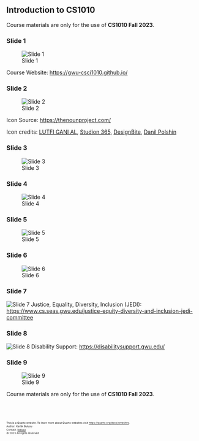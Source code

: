 ## Introduction to CS1010

Course materials are only for the use of **CS1010 Fall 2023**.

### Slide 1
![Slide 1](../images/lecture_notes/week-1/intro-cs1010/slide-1.png)

Course Website: [https://gwu-csci1010.github.io/](https://gwu-csci1010.github.io/)

### Slide 2
![Slide 2](../images/lecture_notes/week-1/intro-cs1010/slide-2.png)

Icon Source: [https://thenounproject.com/](https://thenounproject.com/)

Icon credits: [LUTFI GANI AL](https://thenounproject.com/lutfidiarycoc/), [Studion 365](), [DesignBite](), [Danil Polshin]() 

### Slide 3
![Slide 3](../images/lecture_notes/week-1/intro-cs1010/slide-3.png)

### Slide 4
![Slide 4](../images/lecture_notes/week-1/intro-cs1010/slide-4.png)

### Slide 5
![Slide 5](../images/lecture_notes/week-1/intro-cs1010/slide-5.png)

### Slide 6
![Slide 6](../images/lecture_notes/week-1/intro-cs1010/slide-6.png)

### Slide 7
![Slide 7](../images/lecture_notes/week-1/intro-cs1010/slide-7.png)
Justice, Equality, Diversity, Inclusion (JEDI): [https://www.cs.seas.gwu.edu/justice-equity-diversity-and-inclusion-jedi-committee](https://www.cs.seas.gwu.edu/justice-equity-diversity-and-inclusion-jedi-committee) 

### Slide 8
![Slide 8](../images/lecture_notes/week-1/intro-cs1010/slide-8.png)
Disability Support: [https://disabilitysupport.gwu.edu/](https://disabilitysupport.gwu.edu/)

### Slide 9
![Slide 9](../images/lecture_notes/week-1/intro-cs1010/slide-9.png)


Course materials are only for the use of **CS1010 Fall 2023**.

<br><br>
<footer>
  <p><small><small><small><small>This is a Quarto website. To learn more about Quarto websites visit <https://quarto.org/docs/websites>.<br>
  Author: Kartik Bulusu<br>
  Contact: <a href="mailto:bulusu@gwu.edu">bulusu</a><br>
  &copy; 2023 All rights reserved</small></small></small></small></p>
</footer>

